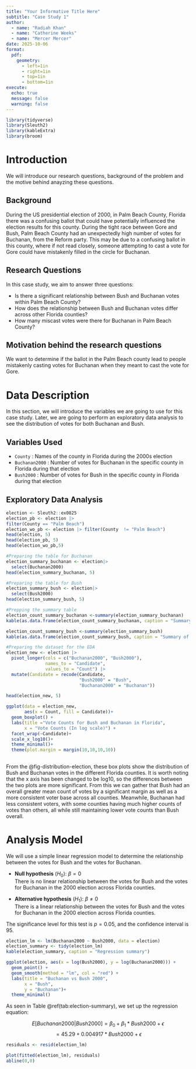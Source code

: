 ```yaml
---
title: "Your Informative Title Here"
subtitle: "Case Study 1" 
author:
  - name: "Radiah Khan"
  - name: "Catherine Weeks" 
  - name: "Mercer Mercer"
date: 2025-10-06
format: 
  pdf:
    geometry: 
      - left=1in
      - right=1in
      - top=1in
      - bottom=1in
execute: 
  echo: true
  message: false
  warning: false
---
```


```r
library(tidyverse)
library(Sleuth2)
library(kableExtra)
library(broom)
```

# Introduction {#sec-intro}

We will introduce our research questions, background of the problem and the motive behind anayzing these questions.

## Background {#sec-background}

During the US presidential election of 2000, in Palm Beach County, Florida there was a confusing ballot that could have potentially influenced the election results for this county. During the tight race between Gore and Bush, Palm Beach County had an unexpectedly high number of votes for Buchanan, from the Reform party. This may be due to a confusing ballot in this county, where if not read closely, someone attempting to cast a vote for Gore could have mistakenly filled in the circle for Buchanan.

## Research Questions {#sec-research}

In this case study, we aim to answer three questions:

-   Is there a significant relationship between Bush and Buchanan votes within Palm Beach County?
-   How does the relationship between Bush and Buchanan votes differ across other Florida counties?
-   How many miscast votes were there for Buchanan in Palm Beach County?

## Motivation behind the research questions {#sec-research-ques}

We want to determine if the ballot in the Palm Beach county lead to people mistakenly casting votes for Buchanan when they meant to cast the vote for Gore.

# Data Description {#sec-data}

In this section, we will introduce the variables we are going to use for this case study. Later, we are going to perform an exploratory data analysis to see the distribution of votes for both Buchanan and Bush.

## Variables Used {#sec-data-variables}

-   `County` : Names of the county in Florida during the 2000s election
-   `Buchanan2000` : Number of votes for Buchanan in the specific county in Florida during that election
-   `Bush2000` : Number of votes for Bush in the specific county in Florida during that election

## Exploratory Data Analysis {#sec-data-eda}

```r
election <- Sleuth2::ex0825
election_pb <- election |>
filter(County == "Palm Beach")
election_wo_pb <- election |> filter(County  != "Palm Beach")
head(election, 5)
head(election_pb, 5)
head(election_wo_pb,5)
```

```r
#Preparing the table for Buchanan
election_summary_buchanan <- election|>
  select(Buchanan2000)
head(election_summary_buchanan, 5)
```

```r
#Preparing the table for Bush
election_summary_bush <- election|>
  select(Bush2000)
head(election_summary_bush, 5)
```

```r
#Prepping the summary table 
election_count_summary_buchanan <-summary(election_summary_buchanan)
kable(as.data.frame(election_count_summary_buchanan, caption = "Summary of Vote Counts (Buchanan) in the 2000s Election"))
```

```r
election_count_summary_bush <-summary(election_summary_bush)
kable(as.data.frame(election_count_summary_bush, caption = "Summary of Vote Counts (Bush) in the 2000s Election"))
```

```r
#Preparing the dataset for the EDA 
election_new <- election |>
  pivot_longer(cols = c("Buchanan2000", "Bush2000"),
               names_to = "Candidate",
               values_to = "Count") |>
  mutate(Candidate = recode(Candidate,
                            "Bush2000" = "Bush",
                            "Buchanan2000" = "Buchanan"))

head(election_new, 5)

```

```r
ggplot(data = election_new,
       aes(x = Count, fill = Candidate))+
  geom_boxplot() +
  labs(title ="Vote Counts for Bush and Buchanan in Florida",
       x = "Vote Counts (In log scale)") +
  facet_wrap(~Candidate)+
  scale_x_log10()+
  theme_minimal()+
  theme(plot.margin = margin(10,10,10,10))  
  
```

From the @fig-distribution-election, these box plots show the distribution of Bush and Buchanan votes in the different Florida counties. It is worth noting that the x axis has been changed to be log10, so the differences between the two plots are more significant. From this we can gather that Bush had an overall greater mean count of votes by a significant margin as well as a more consistent voter base across all counties. Meanwhile, Buchanan had less consistent voters, with some counties having much higher counts of votes than others, all while still maintaining lower vote counts than Bush overall.

# Analysis Model

We will use a simple linear regression model to determine the relationship between the votes for Bush and the votes for Buchanan.

-   **Null hypothesis** ($H_0$): $\beta = 0$\
    There is no linear relationship between the votes for Bush and the votes for Buchanan in the 2000 election across Florida counties.

-   **Alternative hypothesis** ($H_1$): $\beta \neq 0$\
    There is a linear relationship between the votes for Bush and the votes for Buchanan in the 2000 election across Florida counties.

The significance level for this test is $p = 0.05$, and the confidence interval is $95%$.

```r
election_lm <- lm(Buchanan2000 ~ Bush2000, data = election)
election_summary <- tidy(election_lm)
kable(election_summary, caption = "Regression summary")

```

```r
ggplot(election, aes(x = log(Bush2000), y = log(Buchanan2000))) +
  geom_point() +
  geom_smooth(method = "lm", col = "red") +
  labs(title = "Buchanan vs Bush 2000",
       x = "Bush",
       y = "Buchanan")+
  theme_minimal() 
```

As seen in Table \@ref(tab:election-summary), we set up the regression equation:

$$E[Buchanan2000|Bush2000] = \beta_0 + \beta_1*Bush2000 + \epsilon$$ $$= 45.29 +  0.004917 *Bush2000 + \epsilon$$

```r
residuals <- resid(election_lm)
```

```r
plot(fitted(election_lm), residuals)
abline(0,0)

```
